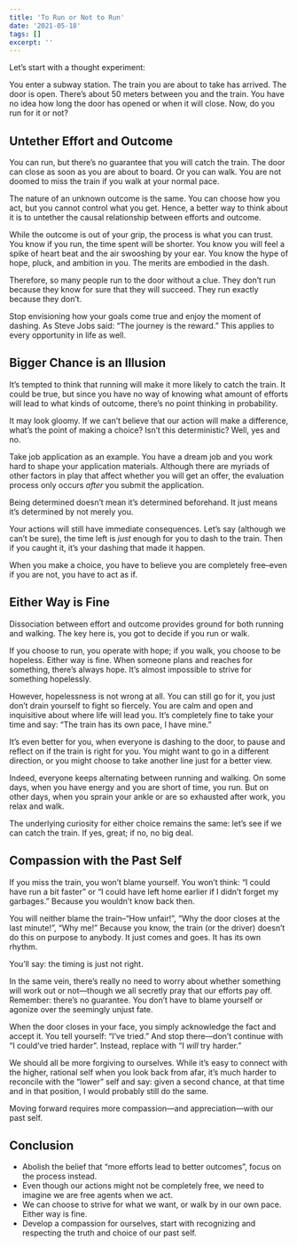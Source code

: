 ```yaml
---
title: 'To Run or Not to Run'
date: '2021-05-18'
tags: []
excerpt: ''
---
```


Let’s start with a thought experiment:

You enter a subway station. The train you are about to take has arrived. The door is open. There’s about 50 meters between you and the train. You have no idea how long the door has opened or when it will close. Now, do you run for it or not?


## Untether Effort and Outcome

You can run, but there’s no guarantee that you will catch the train. The door can close as soon as you are about to board. Or you can walk. You are not doomed to miss the train if you walk at your normal pace.

The nature of an unknown outcome is the same. You can choose how you act, but you cannot control what you get. Hence, a better way to think about it is to untether the causal relationship between efforts and outcome.

While the outcome is out of your grip, the process is what you can trust. You know if you run, the time spent will be shorter. You know you will feel a spike of heart beat and the air swooshing by your ear. You know the hype of hope, pluck, and ambition in you. The merits are embodied in the dash.

Therefore, so many people run to the door without a clue. They don’t run because they know for sure that they will succeed. They run exactly because they don’t.

Stop envisioning how your goals come true and enjoy the moment of dashing. As Steve Jobs said: “The journey is the reward.” This applies to every opportunity in life as well.


## Bigger Chance is an Illusion

It’s tempted to think that running will make it more likely to catch the train. It could be true, but since you have no way of knowing what amount of efforts will lead to what kinds of outcome, there’s no point thinking in probability.

It may look gloomy. If we can’t believe that our action will make a difference, what’s the point of making a choice? Isn’t this deterministic? Well, yes and no.

Take job application as an example. You have a dream job and you work hard to shape your application materials. Although there are myriads of other factors in play that affect whether you will get an offer, the evaluation process only occurs *after* you submit the application.

Being determined doesn’t mean it’s determined beforehand. It just means it’s determined by not merely you.

Your actions will still have immediate consequences. Let’s say (although we can’t be sure), the time left is *just* enough for you to dash to the train. Then if you caught it, it’s your dashing that made it happen.

When you make a choice, you have to believe you are completely free–even if you are not, you have to act as if.


## Either Way is Fine

Dissociation between effort and outcome provides ground for both running and walking. The key here is, you got to decide if you run or walk.

If you choose to run, you operate with hope; if you walk, you choose to be hopeless. Either way is fine. When someone plans and reaches for something, there’s always hope. It’s almost impossible to strive for something hopelessly.

However, hopelessness is not wrong at all. You can still go for it, you just don’t drain yourself to fight so fiercely. You are calm and open and inquisitive about where life will lead you. It’s completely fine to take your time and say: “The train has its own pace, I have mine.”

It’s even better for you, when everyone is dashing to the door, to pause and reflect on if the train is right for you. You might want to go in a different direction, or you might choose to take another line just for a better view.

Indeed, everyone keeps alternating between running and walking. On some days, when you have energy and you are short of time, you run. But on other days, when you sprain your ankle or are so exhausted after work, you relax and walk.

The underlying curiosity for either choice remains the same: let’s see if we can catch the train. If yes, great; if no, no big deal.


## Compassion with the Past Self

If you miss the train, you won’t blame yourself. You won’t think: “I could have run a bit faster” or “I could have left home earlier if I didn’t forget my garbages.” Because you wouldn’t know back then.

You will neither blame the train–“How unfair!”, “Why the door closes at the last minute!”, “Why me!” Because you know, the train (or the driver) doesn’t do this on purpose to anybody. It just comes and goes. It has its own rhythm.

You’ll say: the timing is just not right.

In the same vein, there’s really no need to worry about whether something will work out or not—though we all secretly pray that our efforts pay off. Remember: there’s no guarantee. You don’t have to blame yourself or agonize over the seemingly unjust fate.

When the door closes in your face, you simply acknowledge the fact and accept it. You tell yourself: “I’ve tried.” And stop there—don’t continue with “I could’ve tried harder”. Instead, replace with “I *will* try harder.”

We should all be more forgiving to ourselves. While it’s easy to connect with the higher, rational self when you look back from afar, it’s much harder to reconcile with the “lower” self and say: given a second chance, at that time and in that position, I would probably still do the same.

Moving forward requires more compassion—and appreciation—with our past self.


## Conclusion

- Abolish the belief that “more efforts lead to better outcomes”, focus on the process instead.
- Even though our actions might not be completely free, we need to imagine we are free agents when we act.
- We can choose to strive for what we want, or walk by in our own pace. Either way is fine.
- Develop a compassion for ourselves, start with recognizing and respecting the truth and choice of our past self.

